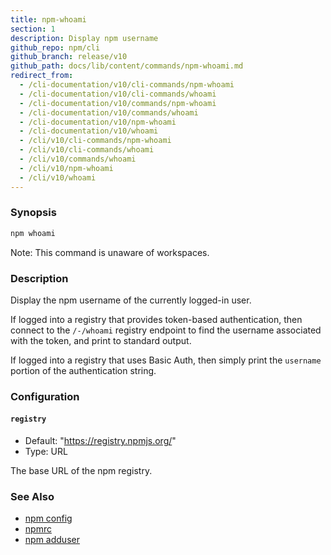 ```yaml
---
title: npm-whoami
section: 1
description: Display npm username
github_repo: npm/cli
github_branch: release/v10
github_path: docs/lib/content/commands/npm-whoami.md
redirect_from:
  - /cli-documentation/v10/cli-commands/npm-whoami
  - /cli-documentation/v10/cli-commands/whoami
  - /cli-documentation/v10/commands/npm-whoami
  - /cli-documentation/v10/commands/whoami
  - /cli-documentation/v10/npm-whoami
  - /cli-documentation/v10/whoami
  - /cli/v10/cli-commands/npm-whoami
  - /cli/v10/cli-commands/whoami
  - /cli/v10/commands/whoami
  - /cli/v10/npm-whoami
  - /cli/v10/whoami
---
```


### Synopsis

```bash
npm whoami
```

Note: This command is unaware of workspaces.

### Description

Display the npm username of the currently logged-in user.

If logged into a registry that provides token-based authentication, then connect to the `/-/whoami` registry endpoint to find the username associated with the token, and print to standard output.

If logged into a registry that uses Basic Auth, then simply print the `username` portion of the authentication string.

### Configuration

#### `registry`

- Default: "https://registry.npmjs.org/"
- Type: URL

The base URL of the npm registry.

### See Also

- [npm config](/cli/v10/commands/npm-config)
- [npmrc](/cli/v10/configuring-npm/npmrc)
- [npm adduser](/cli/v10/commands/npm-adduser)
